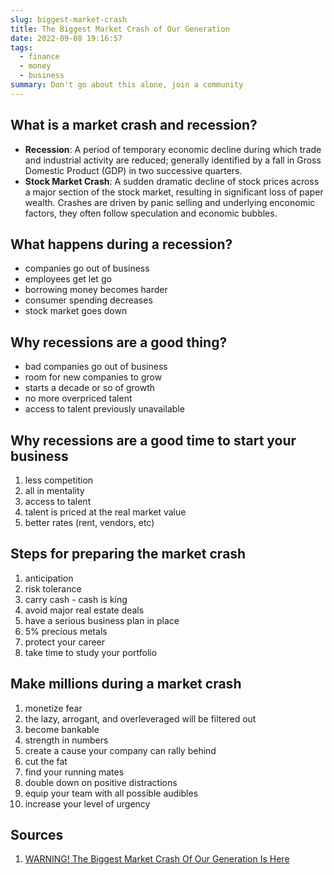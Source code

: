```yaml
---
slug: biggest-market-crash
title: The Biggest Market Crash of Our Generation
date: 2022-09-08 19:16:57
tags:
  - finance
  - money
  - business
summary: Don't go about this alone, join a community
---
```

## What is a market crash and recession?
- **Recession**: A period of temporary economic decline during which trade and industrial activity are reduced; generally identified by a fall in Gross Domestic Product (GDP) in two successive quarters.
- **Stock Market Crash**: A sudden dramatic decline of stock prices across a major section of the stock market, resulting in significant loss of paper wealth. Crashes are driven by panic selling and underlying enconomic factors, they often follow speculation and economic bubbles.

## What happens during a recession?
- companies go out of business
- employees get let go
- borrowing money becomes harder
- consumer spending decreases
- stock market goes down

## Why recessions are a good thing?
- bad companies go out of business
- room for new companies to grow
- starts a decade or so of growth
- no more overpriced talent
- access to talent previously unavailable

## Why recessions are a good time to start your business
1. less competition
2. all in mentality
3. access to talent
4. talent is priced at the real market value
5. better rates (rent, vendors, etc)

## Steps for preparing the market crash
1. anticipation
2. risk tolerance
3. carry cash - cash is king
4. avoid major real estate deals
5. have a serious business plan in place
6. 5% precious metals
7. protect your career
8. take time to study your portfolio

## Make millions during a market crash
1. monetize fear
2. the lazy, arrogant, and overleveraged will be filtered out
3. become bankable
4. strength in numbers
5. create a cause your company can rally behind
6. cut the fat
7. find your running mates
8. double down on positive distractions
9. equip your team with all possible audibles
10. increase your level of urgency

## Sources
1. [WARNING! The Biggest Market Crash Of Our Generation Is Here](https://youtu.be/j9vL6K2Yop0)